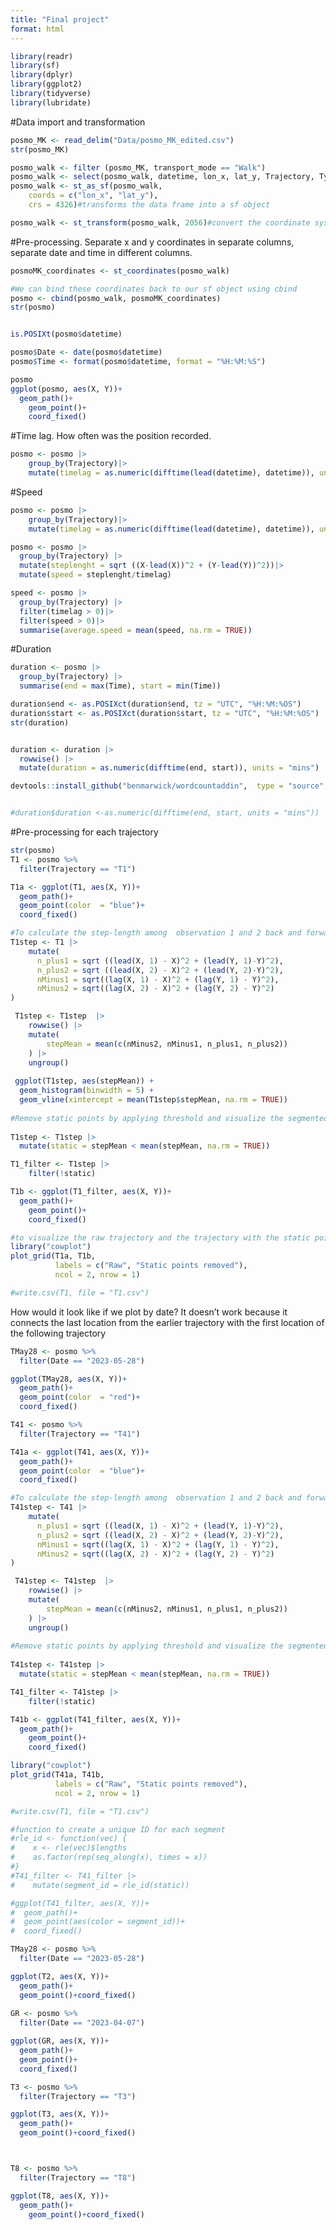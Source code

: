 ```yaml
---
title: "Final project"
format: html
---
```

```r
library(readr)
library(sf)
library(dplyr)
library(ggplot2)
library(tidyverse)
library(lubridate)
```


#Data import and transformation
```r
posmo_MK <- read_delim("Data/posmo_MK_edited.csv")
str(posmo_MK)

posmo_walk <- filter (posmo_MK, transport_mode == "Walk")
posmo_walk <- select(posmo_walk, datetime, lon_x, lat_y, Trajectory, Type)
posmo_walk <- st_as_sf(posmo_walk,
    coords = c("lon_x", "lat_y"),
    crs = 4326)#transforms the data frame into a sf object

posmo_walk <- st_transform(posmo_walk, 2056)#convert the coordinate system to CH1903+ LV95: EPSG:2056
```
#Pre-processing.
Separate x and y coordinates in separate columns, separate date and time in different columns.
```r
posmoMK_coordinates <- st_coordinates(posmo_walk)

#We can bind these coordinates back to our sf object using cbind
posmo <- cbind(posmo_walk, posmoMK_coordinates)
str(posmo)


is.POSIXt(posmo$datetime)

posmo$Date <- date(posmo$datetime)
posmo$Time <- format(posmo$datetime, format = "%H:%M:%S")

posmo
ggplot(posmo, aes(X, Y))+
  geom_path()+
    geom_point()+
    coord_fixed()
```
#Time lag. 
How often was the position recorded. 
```r
posmo <- posmo |> 
    group_by(Trajectory)|> 
    mutate(timelag = as.numeric(difftime(lead(datetime), datetime)), units = "secs")
```

#Speed

```r
posmo <- posmo |> 
    group_by(Trajectory)|> 
    mutate(timelag = as.numeric(difftime(lead(datetime), datetime)), units = "secs")

posmo <- posmo |>
  group_by(Trajectory) |> 
  mutate(steplenght = sqrt ((X-lead(X))^2 + (Y-lead(Y))^2))|>
  mutate(speed = steplenght/timelag)

speed <- posmo |> 
  group_by(Trajectory) |>  
  filter(timelag > 0)|>   
  filter(speed > 0)|>
  summarise(average.speed = mean(speed, na.rm = TRUE))

```
#Duration

```r
duration <- posmo |> 
  group_by(Trajectory) |>  
  summarise(end = max(Time), start = min(Time))

duration$end <- as.POSIXct(duration$end, tz = "UTC", "%H:%M:%OS")
duration$start <- as.POSIXct(duration$start, tz = "UTC", "%H:%M:%OS")
str(duration)


duration <- duration |> 
  rowwise() |>
  mutate(duration = as.numeric(difftime(end, start)), units = "mins")

devtools::install_github("benmarwick/wordcountaddin",  type = "source", dependencies = TRUE)


#duration$duration <-as.numeric(difftime(end, start, units = "mins"))
```


#Pre-processing for each trajectory

```r
str(posmo)
T1 <- posmo %>%
  filter(Trajectory == "T1")

T1a <- ggplot(T1, aes(X, Y))+
  geom_path()+
  geom_point(color  = "blue")+
  coord_fixed()

#To calculate the step-length among  observation 1 and 2 back and forward.
T1step <- T1 |>
    mutate(
      n_plus1 = sqrt ((lead(X, 1) - X)^2 + (lead(Y, 1)-Y)^2), 
      n_plus2 = sqrt ((lead(X, 2) - X)^2 + (lead(Y, 2)-Y)^2),
      nMinus1 = sqrt((lag(X, 1) - X)^2 + (lag(Y, 1) - Y)^2),
      nMinus2 = sqrt((lag(X, 2) - X)^2 + (lag(Y, 2) - Y)^2)
)

 T1step <- T1step  |>
    rowwise() |>
    mutate(
        stepMean = mean(c(nMinus2, nMinus1, n_plus1, n_plus2))
    ) |>
    ungroup()
 
 ggplot(T1step, aes(stepMean)) +
  geom_histogram(binwidth = 5) +
  geom_vline(xintercept = mean(T1step$stepMean, na.rm = TRUE))
 
#Remove static points by applying threshold and visualize the segmented trajectories
 
T1step <- T1step |> 
  mutate(static = stepMean < mean(stepMean, na.rm = TRUE))

T1_filter <- T1step |>
    filter(!static)

T1b <- ggplot(T1_filter, aes(X, Y))+
  geom_path()+
    geom_point()+
    coord_fixed()

#to visualize the raw trajectory and the trajectory with the static points removed
library("cowplot")
plot_grid(T1a, T1b, 
          labels = c("Raw", "Static points removed"),
          ncol = 2, nrow = 1)

#write.csv(T1, file = "T1.csv")

```


How would it look like if we plot by date? It doesn't work because it connects the last location from the earlier trajectory with the first location of the following trajectory
```r
TMay28 <- posmo %>%
  filter(Date == "2023-05-28")

ggplot(TMay28, aes(X, Y))+
  geom_path()+
  geom_point(color  = "red")+
  coord_fixed()
```



```r
T41 <- posmo %>%
  filter(Trajectory == "T41")

T41a <- ggplot(T41, aes(X, Y))+
  geom_path()+
  geom_point(color  = "blue")+
  coord_fixed()

#To calculate the step-length among  observation 1 and 2 back and forward.
T41step <- T41 |>
    mutate(
      n_plus1 = sqrt ((lead(X, 1) - X)^2 + (lead(Y, 1)-Y)^2), 
      n_plus2 = sqrt ((lead(X, 2) - X)^2 + (lead(Y, 2)-Y)^2),
      nMinus1 = sqrt((lag(X, 1) - X)^2 + (lag(Y, 1) - Y)^2),
      nMinus2 = sqrt((lag(X, 2) - X)^2 + (lag(Y, 2) - Y)^2)
)

 T41step <- T41step  |>
    rowwise() |>
    mutate(
        stepMean = mean(c(nMinus2, nMinus1, n_plus1, n_plus2))
    ) |>
    ungroup()
 
#Remove static points by applying threshold and visualize the segmented trajectories
 
T41step <- T41step |> 
  mutate(static = stepMean < mean(stepMean, na.rm = TRUE))

T41_filter <- T41step |>
    filter(!static)

T41b <- ggplot(T41_filter, aes(X, Y))+
  geom_path()+
    geom_point()+
    coord_fixed()

library("cowplot")
plot_grid(T41a, T41b, 
          labels = c("Raw", "Static points removed"),
          ncol = 2, nrow = 1)

#write.csv(T1, file = "T1.csv")

#function to create a unique ID for each segment
#rle_id <- function(vec) {
#    x <- rle(vec)$lengths
#    as.factor(rep(seq_along(x), times = x))
#}
#T41_filter <- T41_filter |>
#    mutate(segment_id = rle_id(static))

#ggplot(T41_filter, aes(X, Y))+
#  geom_path()+
#  geom_point(aes(color = segment_id))+
#  coord_fixed()
```

```r

TMay28 <- posmo %>%
  filter(Date == "2023-05-28")

ggplot(T2, aes(X, Y))+
  geom_path()+
  geom_point()+coord_fixed()
                 
GR <- posmo %>%
  filter(Date == "2023-04-07")

ggplot(GR, aes(X, Y))+
  geom_path()+
  geom_point()+
  coord_fixed()

T3 <- posmo %>%
  filter(Trajectory == "T3")

ggplot(T3, aes(X, Y))+
  geom_path()+
  geom_point()+coord_fixed()



T8 <- posmo %>%
  filter(Trajectory == "T8")

ggplot(T8, aes(X, Y))+
  geom_path()+
    geom_point()+coord_fixed()
```

